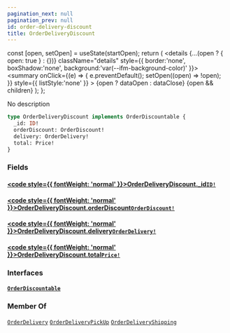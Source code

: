```yaml
---
pagination_next: null
pagination_prev: null
id: order-delivery-discount
title: OrderDeliveryDiscount
---
```









  const [open, setOpen] = useState(startOpen);
  return (
    <details {...(open ? { open: true } : {})} className="details" style={{ border:'none', boxShadow:'none', background:'var(--ifm-background-color)' }}>
      <summary
        onClick={(e) => {
          e.preventDefault();
          setOpen((open) => !open);
        }}
        style={{ listStyle:'none' }}
      >
      {open ? dataOpen : dataClose}
      </summary>
      {open && children}
    </details>
  );
};








No description


```graphql
type OrderDeliveryDiscount implements OrderDiscountable {
  _id: ID!
  orderDiscount: OrderDiscount!
  delivery: OrderDelivery!
  total: Price!
}
```




### Fields

#### [<code style={{ fontWeight: 'normal' }}>OrderDeliveryDiscount.<b>_id</b></code>](#)<Bullet />[`ID!`](/types/scalars/id.mdx) <Badge class="badge badge--secondary" text="non-null"/> <Badge class="badge badge--secondary" text="scalar"/> 



#### [<code style={{ fontWeight: 'normal' }}>OrderDeliveryDiscount.<b>orderDiscount</b></code>](#)<Bullet />[`OrderDiscount!`](/types/objects/order-discount.mdx) <Badge class="badge badge--secondary" text="non-null"/> <Badge class="badge badge--secondary" text="object"/> 



#### [<code style={{ fontWeight: 'normal' }}>OrderDeliveryDiscount.<b>delivery</b></code>](#)<Bullet />[`OrderDelivery!`](/types/interfaces/order-delivery.mdx) <Badge class="badge badge--secondary" text="non-null"/> <Badge class="badge badge--secondary" text="interface"/> 



#### [<code style={{ fontWeight: 'normal' }}>OrderDeliveryDiscount.<b>total</b></code>](#)<Bullet />[`Price!`](/types/objects/price.mdx) <Badge class="badge badge--secondary" text="non-null"/> <Badge class="badge badge--secondary" text="object"/> 



### Interfaces

#### [`OrderDiscountable`](/types/interfaces/order-discountable.mdx) <Badge class="badge badge--secondary" text="interface"/> 







### Member Of

[`OrderDelivery`](/types/interfaces/order-delivery.mdx)  <Badge class="badge badge--secondary" text="interface"/><Bullet />[`OrderDeliveryPickUp`](/types/objects/order-delivery-pick-up.mdx)  <Badge class="badge badge--secondary" text="object"/><Bullet />[`OrderDeliveryShipping`](/types/objects/order-delivery-shipping.mdx)  <Badge class="badge badge--secondary" text="object"/>

